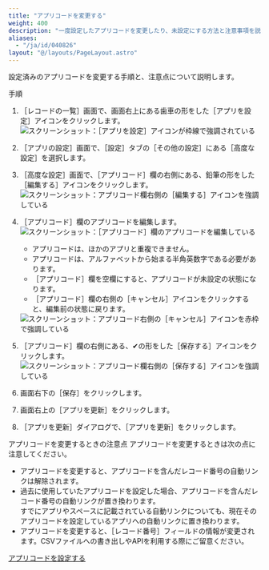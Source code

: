 ```yaml
---
title: "アプリコードを変更する"
weight: 400
description: "一度設定したアプリコードを変更したり、未設定にする方法と注意事項を説明しています。"
aliases:
  - "/ja/id/040826"
layout: "@/layouts/PageLayout.astro"
---
```




設定済みのアプリコードを変更する手順と、注意点について説明します。

<Heading id="app_othersettings_change_appcode_10">手順</Heading>
1. <Wovn>［レコードの一覧］</Wovn>画面で、画面右上にある歯車の形をした<Wovn>［アプリを設定］</Wovn>アイコンをクリックします。  
   <Img src="/k/kintone/img/settings_new_icon.png" alt="スクリーンショット：［アプリを設定］アイコンが枠線で強調されている" />

1. <Wovn>［アプリの設定］</Wovn>画面で、<Wovn>［設定］</Wovn>タブの<Wovn>［その他の設定］</Wovn>にある<Wovn>［高度な設定］</Wovn>を選択します。

1. <Wovn>［高度な設定］</Wovn>画面で、<Wovn>［アプリコード］</Wovn>欄の右側にある、鉛筆の形をした<Wovn>［編集する］</Wovn>アイコンをクリックします。  
   <Img src="/k/kintone/img-ja/change_appcode_img01.png" alt="スクリーンショット：アプリコード欄右側の［編集する］アイコンを強調している" />

1. <Wovn>［アプリコード］</Wovn>欄のアプリコードを編集します。
   <Img src="/k/kintone/img-ja/change_appcode_img03.png" alt="スクリーンショット：［アプリコード］欄のアプリコードを編集している" />

   <Note>

   * アプリコードは、ほかのアプリと重複できません。
   * アプリコードは、アルファベットから始まる半角英数字である必要があります。
   * <Wovn>［アプリコード］</Wovn>欄を空欄にすると、アプリコードが未設定の状態になります。
   * <Wovn>［アプリコード］</Wovn>欄の右側の<Wovn>［キャンセル］</Wovn>アイコンをクリックすると、編集前の状態に戻ります。  
    <Img src="/k/kintone/img-ja/change_appcode_img04.png" alt="スクリーンショット：アプリコード右側の［キャンセル］アイコンを赤枠で強調している" />

   
   </Note>

1. <Wovn>［アプリコード］</Wovn>欄の右側にある、&#10004;の形をした<Wovn>［保存する］</Wovn>アイコンをクリックします。  
   <Img src="/k/kintone/img-ja/change_appcode_img02.png" alt="スクリーンショット：アプリコード欄右側の［保存する］アイコンを強調している" />

1. 画面右下の<Wovn>［保存］</Wovn>をクリックします。

1. 画面右上の<Wovn>［アプリを更新］</Wovn>をクリックします。

1. <Wovn>［アプリを更新］</Wovn>ダイアログで、<Wovn>［アプリを更新］</Wovn>をクリックします。

<Heading id="app_othersettings_change_appcode_20">アプリコードを変更するときの注意点</Heading>
アプリコードを変更するときは次の点に注意してください。

* アプリコードを変更すると、アプリコードを含んだレコード番号の自動リンクは解除されます。
* 過去に使用していたアプリコードを設定した場合、アプリコードを含んだレコード番号の自動リンクが置き換わります。  
すでにアプリやスペースに記載されている自動リンクについても、現在そのアプリコードを設定しているアプリへの自動リンクに置き換わります。
* アプリコードを変更すると、<Wovn>［レコード番号］</Wovn>フィールドの情報が変更されます。CSVファイルへの書き出しやAPIを利用する際にご留意ください。

<Reference>

[アプリコードを設定する](/k/ja/id/040478.html)


</Reference>
